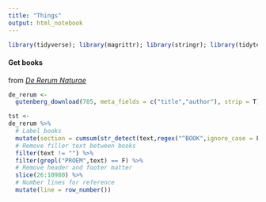 ```yaml
---
title: "Things"
output: html_notebook
---
```


```r
library(tidyverse); library(magrittr); library(stringr); library(tidytext); library(stringdist);library(gutenbergr)
```

#### Get books

from *[De Rerum Naturae](https://archive.org/details/philosophicaltransactions)* 

```r

de_rerum <-
  gutenberg_download(785, meta_fields = c("title","author"), strip = T) 

tst <-
de_rerum %>%
  # Label books
  mutate(section = cumsum(str_detect(text,regex("^BOOK",ignore_case = F)))) %>%
  # Remove filler text between books
  filter(text != "") %>%
  filter(grepl("PROEM",text) == F) %>%
  # Remove header and footer matter
  slice(26:10980) %>%
  # Number lines for reference
  mutate(line = row_number()) 

```

